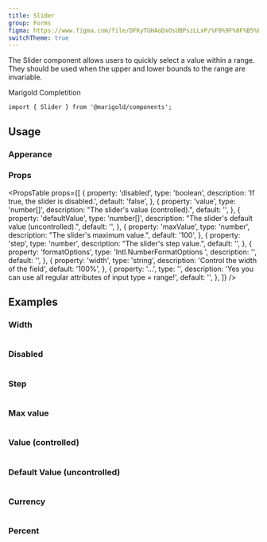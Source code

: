 ```yaml
---
title: Slider
group: Forms
figma: https://www.figma.com/file/DFKyTGHAoDxOsUBPszLLxP/%F0%9F%8F%B5%EF%B8%8FMarigold?node-id=845%3A1254
switchTheme: true
---
```


The Slider component allows users to quickly select a value within a range. They should be used when the upper and lower bounds to the range are invariable.

<Preview>
  <Slider
    formatOptions={{ style: 'percent' }}
    step={0.01}
    maxValue={1}
    defaultValue={[0.5]}
    width={300}
  >
    Marigold Completition
  </Slider>
</Preview>

```tsx
import { Slider } from '@marigold/components';
```

## Usage

### Apperance

<ApperanceTable component={title} />

### Props

<PropsTable
  props={[
    {
      property: 'disabled',
      type: 'boolean',
      description: 'If true, the slider is disabled.',
      default: 'false',
    },
    {
      property: 'value',
      type: 'number[]',
      description: "The slider's value (controlled).",
      default: '',
    },
    {
      property: 'defaultValue',
      type: 'number[]',
      description: "The slider's default value (uncontrolled).",
      default: '',
    },
    {
      property: 'maxValue',
      type: 'number',
      description: "The slider's maximum value.",
      default: '100',
    },
    {
      property: 'step',
      type: 'number',
      description: "The slider's step value.",
      default: '',
    },
    {
      property: 'formatOptions',
      type: 'Intl.NumberFormatOptions	',
      description: '',
      default: '',
    },
    {
      property: 'width',
      type: 'string',
      description: 'Control the width of the field',
      default: '100%',
    },
    {
      property: '...',
      type: '',
      description:
        'Yes you can use all regular attributes of input type = range!',
      default: '',
    },
  ]}
/>

## Examples

### Width

```tsx preview file=components/Slider/slider-width.demo.tsx

```

### Disabled

```tsx preview file=components/Slider/slider-disabled.demo.tsx

```

### Step

```tsx preview file=components/Slider/slider-steps.demo.tsx

```

### Max value

```tsx preview file=components/Slider/slider-max.demo.tsx

```

### Value (controlled)

```tsx preview file=components/Slider/slider-controlled.demo.tsx

```

### Default Value (uncontrolled)

```tsx preview file=components/Slider/slider-uncontrolled.demo.tsx

```

### Currency

```tsx preview file=components/Slider/slider-cur.demo.tsx

```

### Percent

```tsx preview file=components/Slider/slider-per.demo.tsx

```

